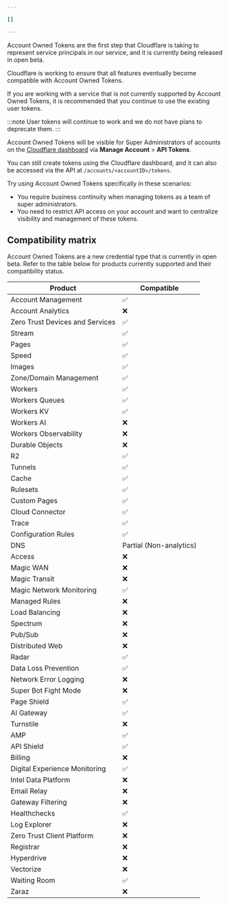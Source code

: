 ```yaml
---

[]

---
```


Account Owned Tokens are the first step that Cloudflare is taking to represent service principals in our service, and it is currently being released in open beta.

Cloudflare is working to ensure that all features eventually become compatible with Account Owned Tokens. 

If you are working with a service that is not currently supported by Account Owned Tokens, it is recommended that you continue to use the existing user tokens.

:::note
User tokens will continue to work and we do not have plans to deprecate them.
:::

Account Owned Tokens will be visible for Super Administrators of accounts on the [Cloudflare dashboard](https://dash.cloudflare.com/) via **Manage Account** > **API Tokens**.

You can still create tokens using the Cloudflare dashboard, and it can also be accessed via the API at `/accounts/<accountID>/tokens`.

Try using Account Owned Tokens specifically in these scenarios:

- You require business continuity when managing tokens as a team of super administrators.
- You need to restrict API access on your account and want to centralize visibility and management of these tokens.

## Compatibility matrix

Account Owned Tokens are a new credential type that is currently in open beta. Refer to the table below for products currently supported and their compatibility status.

| Product                         | Compatible              |
| ------------------------------- | ----------------------- |
| Account Management              | ✅                     |
| Account Analytics               | ❌                     |
| Zero Trust Devices and Services | ✅                     |
| Stream                          | ✅                     |
| Pages                           | ✅                     |
| Speed                           | ✅                     |
| Images                          | ✅                     |
| Zone/Domain Management          | ✅                     |
| Workers                         | ✅                     |
| Workers Queues                  | ✅                     |
| Workers KV                      | ✅                     |
| Workers AI                      | ❌                     |
| Workers Observability           | ❌                     |
| Durable Objects                 | ❌                     |
| R2                              | ✅                     |
| Tunnels                         | ✅                     |
| Cache                           | ✅                     |
| Rulesets                        | ✅                     |
| Custom Pages                    | ✅                     |
| Cloud Connector                 | ✅                     |
| Trace                           | ✅                     |
| Configuration Rules             | ✅                     |
| DNS                             | Partial (Non-analytics) |
| Access                          | ❌                      |
| Magic WAN                       | ❌                      |
| Magic Transit                   | ❌                      |
| Magic Network Monitoring        | ✅                      |
| Managed Rules                   | ❌                      |
| Load Balancing                  | ❌                      |
| Spectrum                        | ❌                      |
| Pub/Sub                         | ❌                      |
| Distributed Web                 | ❌                      |
| Radar                           | ✅                      |
| Data Loss Prevention            | ✅                      |
| Network Error Logging           | ❌                      |
| Super Bot Fight Mode            | ❌                      |
| Page Shield                     | ✅                      |
| AI Gateway                      | ✅                      |
| Turnstile                       | ❌                      |
| AMP                             | ✅                      |
| API Shield                      | ✅                      |
| Billing                         | ❌                      |
| Digital Experience Monitoring   | ✅                      |
| Intel Data Platform             | ❌                      |
| Email Relay                     | ❌                      |
| Gateway Filtering               | ❌                      |
| Healthchecks                    | ✅                      |
| Log Explorer                    | ❌                      |
| Zero Trust Client Platform      | ❌                      |
| Registrar                       | ❌                      |
| Hyperdrive                      | ❌                      |
| Vectorize                       | ❌                      |
| Waiting Room                    | ✅                      |
| Zaraz                           | ❌                      |
